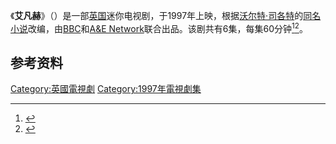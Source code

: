 {{电视节目信息框
| show_name = 艾凡赫<br>Ivanhoe
| image =
| caption =
| runtime = 60分钟
| story = Deborah Cook改编自[[沃尔特·司各特|沃尔特·司各特]]的小说
| starring = Steve Waddington<br>Susan Lynch<br>[[塞伦·希德|塞伦·希德]]<br>Jimmy Chisholm
| script editor = David Crane
| producer = Jeremy Gwilt
| executive_producer = Chris Parr
| executive_for_A&E = Delia Fine
| director = Stuart Orme
| country = 英国、美国
| network = [[英國廣播公司第一台|BBC1]]/[[A&E_Network|A&E Network]]
| first aired = 1997
| num_episodes = 6
| music = Colin Towns
}}
《'''艾凡赫'''》（{{lang-en|Ivanhoe}}）是一部[[英国|英国]]迷你电视剧，于1997年上映，根据[[沃尔特·司各特|沃尔特·司各特]]的[[艾凡赫|同名小说]]改编，由[[英国广播公司|BBC]]和[[A&E_Network|A&E Network]]联合出品。该剧共有6集，每集60分钟<ref>{{Cite book|title=Ivanhoe: A Romance|url=https://www.gutenberg.org/ebooks/82|date=2008-06-25|first=Walter|last=Scott}}</ref><ref>{{Cite news|title='IVANHOE' MINISERIES INVADES A&E|url=https://www.washingtonpost.com/archive/lifestyle/tv/1997/04/20/ivanhoe-miniseries-invades-ae/0ff11911-72d0-452c-b8c9-3070cef423d0/|newspaper=Washington Post|date=1997-04-20|accessdate=2022-04-14|issn=0190-8286|language=en-US|first=Martie|last=Zad|archivedate=2019-04-26|archiveurl=https://web.archive.org/web/20190426155013/https://www.washingtonpost.com/archive/lifestyle/tv/1997/04/20/ivanhoe-miniseries-invades-ae/0ff11911-72d0-452c-b8c9-3070cef423d0/|deadurl=no}}</ref>。

==参考资料==
{{reflist}}
[[Category:英國電視劇|Category:英國電視劇]]
[[Category:1997年電視劇集|Category:1997年電視劇集]]